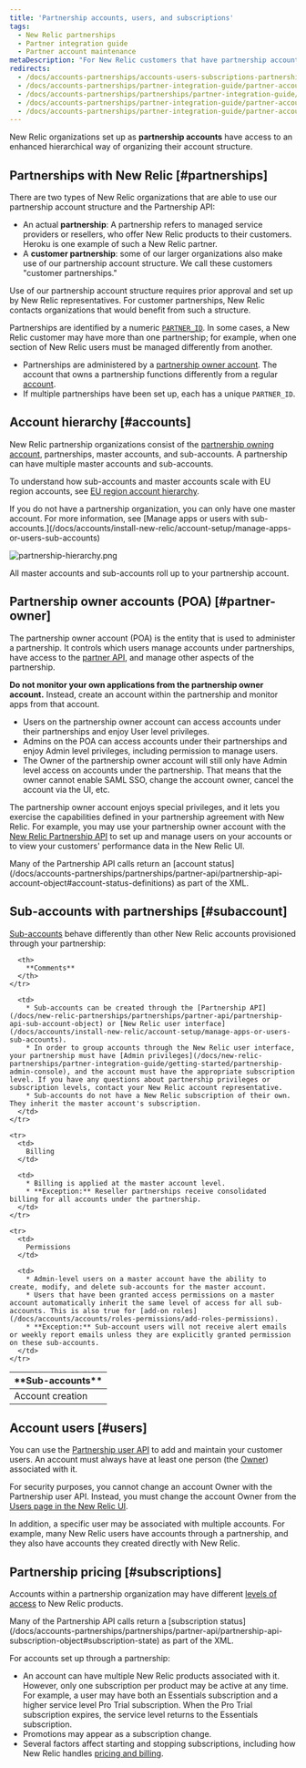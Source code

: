 ```yaml
---
title: 'Partnership accounts, users, and subscriptions'
tags:
  - New Relic partnerships
  - Partner integration guide
  - Partner account maintenance
metaDescription: "For New Relic customers that have partnership accounts, this explains the hierarchical structure and rules for those accounts."
redirects:
  - /docs/accounts-partnerships/accounts-users-subscriptions-partnerships
  - /docs/accounts-partnerships/partner-integration-guide/partner-account-maintenance/accounts-users-subscriptions-partnerships
  - /docs/accounts-partnerships/partnerships/partner-integration-guide/feature-access
  - /docs/accounts-partnerships/partner-integration-guide/partner-account-maintenance/feature-access
  - /docs/accounts-partnerships/partner-integration-guide/partner-account-maintenance/partnership-accounts-users-subscriptions
---
```


New Relic organizations set up as **partnership accounts** have access to an enhanced hierarchical way of organizing their account structure. 

## Partnerships with New Relic [#partnerships]

There are two types of New Relic organizations that are able to use our partnership account structure and the Partnership API:

* An actual **partnership**: A partnership refers to managed service providers or resellers, who offer New Relic products to their customers. Heroku is one example of such a New Relic partner.
* A **customer partnership**: some of our larger organizations also make use of our partnership account structure. We call these customers "customer partnerships." 

Use of our partnership account structure requires prior approval and set up by New Relic representatives. For customer partnerships, New Relic contacts organizations that would benefit from such a structure. 

Partnerships are identified by a numeric [`PARTNER_ID`](/docs/accounts-partnerships/partnerships/partner-api/partner-api-reference). In some cases, a New Relic customer may have more than one partnership; for example, when one section of New Relic users must be managed differently from another.

* Partnerships are administered by a [partnership owner account](#partner-owner). The account that owns a partnership functions differently from a regular [account](#accounts).
* If multiple partnerships have been set up, each has a unique `PARTNER_ID`.

## Account hierarchy [#accounts]

New Relic partnership organizations consist of the [partnership owning account](#partner-owner), partnerships, master accounts, and sub-accounts. A partnership can have multiple master accounts and sub-accounts.

To understand how sub-accounts and master accounts scale with EU region accounts, see [EU region account hierarchy](/docs/using-new-relic/welcome-new-relic/getting-started/introduction-eu-region-data-center#global-account-hierarchy).

<Callout variant="tip">
  If you do not have a partnership organization, you can only have one master account. For more information, see [Manage apps or users with sub-accounts.](/docs/accounts/install-new-relic/account-setup/manage-apps-or-users-sub-accounts)
</Callout>

![partnership-hierarchy.png](./images/partnership-hierarchy.png "partnership-hierarchy.png")

<figcaption>
  All master accounts and sub-accounts roll up to your partnership account.
</figcaption>

## Partnership owner accounts (POA) [#partner-owner]

The partnership owner account (POA) is the entity that is used to administer a partnership. It controls which users manage accounts under partnerships, have access to the [partner API](/docs/new-relic-partnerships/partner-integration-guide/partner-account-maintenance/partner-api), and manage other aspects of the partnership.

**Do not monitor your own applications from the partnership owner account.** Instead, create an account within the partnership and monitor apps from that account.

* Users on the partnership owner account can access accounts under their partnerships and enjoy User level privileges.
* Admins on the POA can access accounts under their partnerships and enjoy Admin level privileges, including permission to manage users.
* The Owner of the partnership owner account will still only have Admin level access on accounts under the partnership. That means that the owner cannot enable SAML SSO, change the account owner, cancel the account via the UI, etc.

The partnership owner account enjoys special privileges, and it lets you exercise the capabilities defined in your partnership agreement with New Relic. For example, you may use your partnership owner account with the [New Relic Partnership API](/docs/accounts-partnerships/partnerships/partner-api) to set up and manage users on your accounts or to view your customers' performance data in the New Relic UI.

<Callout variant="tip">
  Many of the Partnership API calls return an [account status](/docs/accounts-partnerships/partnerships/partner-api/partnership-api-account-object#account-status-definitions) as part of the XML.
</Callout>

## Sub-accounts with partnerships [#subaccount]

[Sub-accounts](/docs/accounts/install-new-relic/account-setup/manage-apps-or-users-sub-accounts) behave differently than other New Relic accounts provisioned through your partnership:

<table>
  <thead>
    <tr>
      <th style={{ width: "200px" }}>
        **Sub-accounts**
      </th>

      <th>
        **Comments**
      </th>
    </tr>
  </thead>

  <tbody>
    <tr>
      <td>
        Account creation
      </td>

      <td>
        * Sub-accounts can be created through the [Partnership API](/docs/new-relic-partnerships/partnerships/partner-api/partnership-api-sub-account-object) or [New Relic user interface](/docs/accounts/install-new-relic/account-setup/manage-apps-or-users-sub-accounts).
        * In order to group accounts through the New Relic user interface, your partnership must have [Admin privileges](/docs/new-relic-partnerships/partner-integration-guide/getting-started/partnership-admin-console), and the account must have the appropriate subscription level. If you have any questions about partnership privileges or subscription levels, contact your New Relic account representative.
        * Sub-accounts do not have a New Relic subscription of their own. They inherit the master account's subscription.
      </td>
    </tr>

    <tr>
      <td>
        Billing
      </td>

      <td>
        * Billing is applied at the master account level.
        * **Exception:** Reseller partnerships receive consolidated billing for all accounts under the partnership.
      </td>
    </tr>

    <tr>
      <td>
        Permissions
      </td>

      <td>
        * Admin-level users on a master account have the ability to create, modify, and delete sub-accounts for the master account.
        * Users that have been granted access permissions on a master account automatically inherit the same level of access for all sub-accounts. This is also true for [add-on roles](/docs/accounts/accounts/roles-permissions/add-roles-permissions).
        * **Exception:** Sub-account users will not receive alert emails or weekly report emails unless they are explicitly granted permission on these sub-accounts.
      </td>
    </tr>
  </tbody>
</table>

## Account users [#users]

You can use the [Partnership user API](/docs/accounts-partnerships/partnerships/partner-api/partnership-api-user-object) to add and maintain your customer users. An account must always have at least one person (the [Owner](/docs/accounts-partnerships/accounts/account-billing-usage/users-roles#owner)) associated with it.

For security purposes, you cannot change an account Owner with the Partnership user API. Instead, you must change the account Owner from the [Users page in the New Relic UI](/docs/accounts/accounts/roles-permissions/change-account-owner).

In addition, a specific user may be associated with multiple accounts. For example, many New Relic users have accounts through a partnership, and they also have accounts they created directly with New Relic.

## Partnership pricing [#subscriptions]

Accounts within a partnership organization may have different [levels of access](https://newrelic.com/application-monitoring/pricing) to New Relic products.

<Callout variant="tip">
  Many of the Partnership API calls return a [subscription status](/docs/accounts-partnerships/partnerships/partner-api/partnership-api-subscription-object#subscription-state) as part of the XML.
</Callout>

For accounts set up through a partnership:

* An account can have multiple New Relic products associated with it. However, only one subscription per product may be active at any time. For example, a user may have both an Essentials subscription and a higher service level Pro Trial subscription. When the Pro Trial subscription expires, the service level returns to the Essentials subscription.
* Promotions may appear as a subscription change.
* Several factors affect starting and stopping subscriptions, including how New Relic handles [pricing and billing](/docs/accounts-partnerships/partner-integration-guide/new-relic-products-features/partner-products-pricing-billing).
